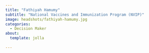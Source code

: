 ```yaml
---
title: "Fathiyah Hamumy"
subtitle: "National Vaccines and Immunization Program (NVIP)"
image: headshots/fathiyah-hamumy.jpg
categories:
  - Decision Maker
about:
  template: jolla
  
---
```

